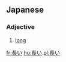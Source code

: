 ==Japanese==
{{ja-kanjitab|長}}
===Adjective===
{{ja-adj|kk|decl=i|hira=ながい|rom=nagai}}
# [[long]]

{{ja-i|長|なが|naga}}

[[fr:長い]]
[[hu:長い]]
[[pl:長い]]